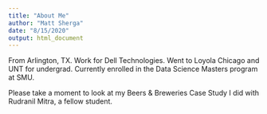 ```yaml
---
title: "About Me"
author: "Matt Sherga"
date: "8/15/2020"
output: html_document
---
```



 From Arlington, TX.
 Work for Dell Technologies.
 Went to Loyola Chicago and UNT for undergrad. Currently enrolled in the Data Science Masters program at SMU.


Please take a moment to look at my Beers & Breweries Case Study I did with Rudranil Mitra, a fellow student.